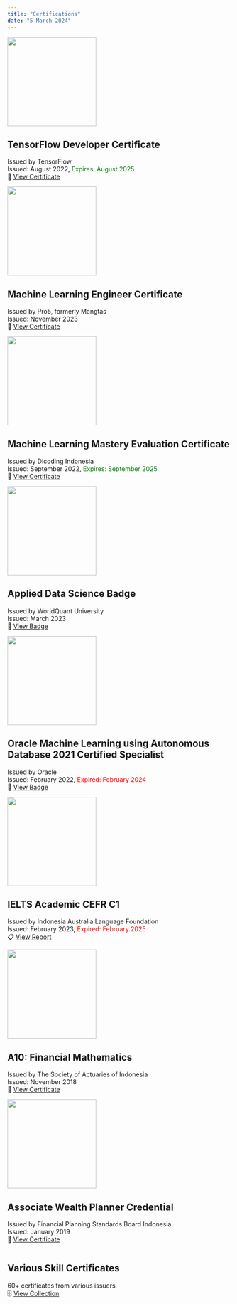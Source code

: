 ---
title: "Certifications"
date: "5 March 2024"
---

::: {layout="[25,75]"}

![](../images/TFDC.png){width=200}

## TensorFlow Developer Certificate
Issued by TensorFlow<br>
Issued: August 2022, <span style="color:green;">Expires: August 2025</span><br>
📄 <a href="https://www.credential.net/230aa967-dca4-48fb-bcf2-ed7b36cf4ffa">View Certificate</a>

![](../images/Pro5.png){width=200}

## Machine Learning Engineer Certificate
Issued by Pro5, formerly Mangtas<br>
Issued: November 2023<br>
📄 <a href="https://storage.mangtas.com/public/certificates/ML-cert-6755451-Abyoso_HapsoroNurhadi-11-11-23_11_37.pdf">View Certificate</a>

![](../images/Dicoding.png){width=200}

## Machine Learning Mastery Evaluation Certificate
Issued by Dicoding Indonesia<br>
Issued: September 2022, <span style="color:green;">Expires: September 2025</span><br>
📄 <a href="https://www.dicoding.com/certificates/NVP7K2044ZR0">View Certificate</a>

![](../images/WQU_Applied_Data_Science.png){width=200}

## Applied Data Science Badge
Issued by WorldQuant University<br>
Issued: March 2023<br>
🔰 <a href="https://www.credly.com/badges/1207fbc2-8c60-4488-8461-20ac1ef9c05a">View Badge</a>

![](../images/Oracle_Academy-ML-2021.png){width=200}

## Oracle Machine Learning using Autonomous Database 2021 Certified Specialist
Issued by Oracle<br>
Issued: February 2022, <span style="color:red;">Expired: February 2024</span><br>
🔰 <a href="https://catalog-education.oracle.com/pls/certview/sharebadge?id=69813BFEB506FB54971A754676E6EFED3B78BBBDC080860208BA9E5E9B0CE964">View Badge</a>

![](../images/IELTS_Academic.png){width=200}

## IELTS Academic CEFR C1
Issued by Indonesia Australia Language Foundation<br>
Issued: February 2023, <span style="color:red;">Expired: February 2025</span><br>
📋 <a href="https://drive.google.com/file/d/1QLzKqE_PyYRjZM6_H_jBvCFi0rvyMDxC/view">View Report</a>

![](../images/PAI.png){width=200}

## A10: Financial Mathematics
Issued by The Society of Actuaries of Indonesia<br>
Issued: November 2018<br>
📄 <a href="https://drive.google.com/file/d/1qreCytzms4n1o9bF35o45IwF-VebgBwA/view">View Certificate</a>

![](../images/AWP.png){width=200}

## Associate Wealth Planner Credential
Issued by Financial Planning Standards Board Indonesia<br>
Issued: January 2019<br>
📄 <a href="https://drive.google.com/file/d/1xNWOlHtpVu9byYjmRLZF2kE9r9wl_vNY/view">View Certificate</a>

<img src="data:image/gif;base64,R0lGODlhAQABAAD/ACwAAAAAAQABAAACADs="/>

## Various Skill Certificates
60+ certificates from various issuers<br>
🗄️ <a href="https://docs.google.com/spreadsheets/d/14aNwfzvHy0VHpx1wYgmBIBxiFFVCGIBXQV4qIAjWuvU/edit?gid=0#gid=0">View Collection</a>

:::

```{=html}
<script>
  document.addEventListener("DOMContentLoaded", function() {
    document.querySelectorAll('a:not(.sidebar-link)').forEach(link => {
      link.setAttribute('target', '_blank');
      link.setAttribute('rel', 'noopener noreferrer');
    });
  });
</script>
```